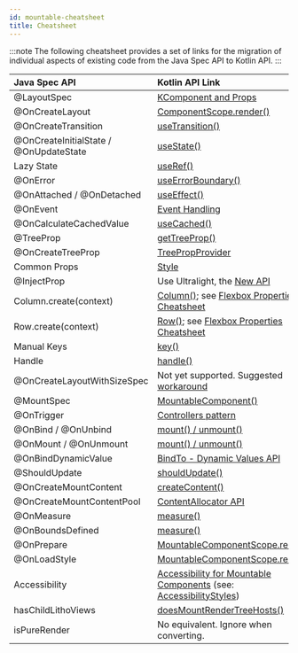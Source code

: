 ```yaml
---
id: mountable-cheatsheet
title: Cheatsheet
---
```


<!-- this file will be merged with already existing cheatsheet once the mountable components are recommended -->
:::note
The following cheatsheet provides a set of links for the migration of individual aspects of existing code from the Java Spec API to Kotlin API.
:::

| Java Spec API | Kotlin API Link |
| :-- | :-- |
| @LayoutSpec | [KComponent and Props](../kotlin/basics.mdx) |
| @OnCreateLayout | [ComponentScope.render()](../kotlin/basics.mdx) |
| @OnCreateTransition | [useTransition()](/kotlin/hooks-for-spec-developers.mdx#usetransition) |
| @OnCreateInitialState / @OnUpdateState | [useState()](/mainconcepts/use-state.mdx) |
| Lazy State | [useRef()](mainconcepts/use-ref.mdx) |
| @OnError | [useErrorBoundary()](/mainconcepts/use-error-boundary.mdx) |
| @OnAttached / @OnDetached | [useEffect()](/mainconcepts/use-effect.mdx) |
| @OnEvent | [Event Handling](../kotlin/event-handling.mdx) |
| @OnCalculateCachedValue | [useCached()](https://fburl.com/code/s2xoyg3o) |
| @TreeProp | [getTreeProp()](../kotlin/basics.mdx#treeprops) |
| @OnCreateTreeProp | [TreePropProvider](../kotlin/basics.mdx#treeprops) |
| Common Props | [Style](../kotlin/basics.mdx#common-props) |
| @InjectProp | Use Ultralight, the [New API](https://www.internalfb.com/intern/wiki/Ultralight/Static_Injector/) |
| Column.create(context) | [Column()](../kotlin/flexbox-containers.mdx); see [Flexbox Properties Cheatsheet](../kotlin/flexbox-containers.mdx#flexbox-properties-cheatsheet) |
| Row.create(context) | [Row()](../kotlin/flexbox-containers.mdx); see [Flexbox Properties Cheatsheet](../kotlin/flexbox-containers.mdx#flexbox-properties-cheatsheet) |
| Manual Keys | [key()](mainconcepts/coordinate-state-actions/keys-and-identity.md#assigning-manual-keys) |
| Handle | [handle()](../kotlin/basics.mdx#handles) |
| @OnCreateLayoutWithSizeSpec | Not yet supported. Suggested [workaround](../custom-layout.md#kotlin-integration) |
| @MountSpec | [MountableComponent()](../mountablecomponents/overview.mdx)|
| @OnTrigger | [Controllers pattern](../mountablecomponents/mountable-controllers.mdx) |
| @OnBind / @OnUnbind | [mount() / unmount()](https://fburl.com/code/hwshbday) |
| @OnMount / @OnUnmount | [mount() / unmount()](https://fburl.com/code/hwshbday) |
| @OnBindDynamicValue | [BindTo - Dynamic Values API](../mountablecomponents/mountable-bindto.mdx) |
| @ShouldUpdate | [shouldUpdate()](../mountablecomponents/mountable.mdx#binding-and-unbinding-content-properties) |
| @OnCreateMountContent |  [createContent()](../mountablecomponents/mountable.mdx#content-creation) |
| @OnCreateMountContentPool |  [ContentAllocator API](https://fburl.com/code/r3paekuj)|
| @OnMeasure |  [measure()](../mountablecomponents/mountable-measuring.mdx) |
| @OnBoundsDefined |  [measure()](../mountablecomponents/mountable-measuring.mdx) |
| @OnPrepare |  [MountableComponentScope.render()](../mountablecomponents/mountable-component.mdx) |
| @OnLoadStyle | [MountableComponentScope.render()](../mountablecomponents/mountable-component.mdx) |
| Accessibility | [Accessibility for Mountable Components](../mountablecomponents/accessibility.mdx) (see: [AccessibilityStyles](https://fburl.com/code/3ikzp6c7))|
| hasChildLithoViews | [doesMountRenderTreeHosts()](https://fburl.com/doesmountrendertreehosts)|
| isPureRender | No equivalent. Ignore when converting. |
